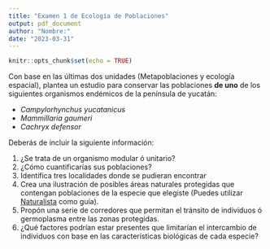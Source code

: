 ```yaml
---
title: "Examen 1 de Ecología de Poblaciones"
output: pdf_document
author: "Nombre:"
date: "2023-03-31"
---
```


```r
knitr::opts_chunk$set(echo = TRUE)
```

Con base en las últimas dos unidades (Metapoblaciones y ecología espacial), plantea un estudio para conservar las poblaciones **de uno** de los siguientes organismos endémicos de la península de yucatán:

- *Campylorhynchus yucatanicus*
- *Mammillaria gaumeri*
- *Cachryx defensor*

Deberás de incluir la siguiente información:

1. ¿Se trata de un organismo modular ó unitario?
2. ¿Cómo cuantificarías sus poblaciones?
3. Identifica tres localidades donde se pudieran encontrar
4. Crea una ilustración de posibles áreas naturales protegidas que contengan poblaciones de la especie que elegiste (Puedes utilizar [Naturalista](https://www.naturalista.mx/) como guía).
5. Propón una serie de corredores que permitan el tránsito de individuos ó germoplasma entre las zonas protegidas.
6. ¿Qué factores podrían estar presentes que limitarían el intercambio de individuos con base en las características biológicas de cada especie?
